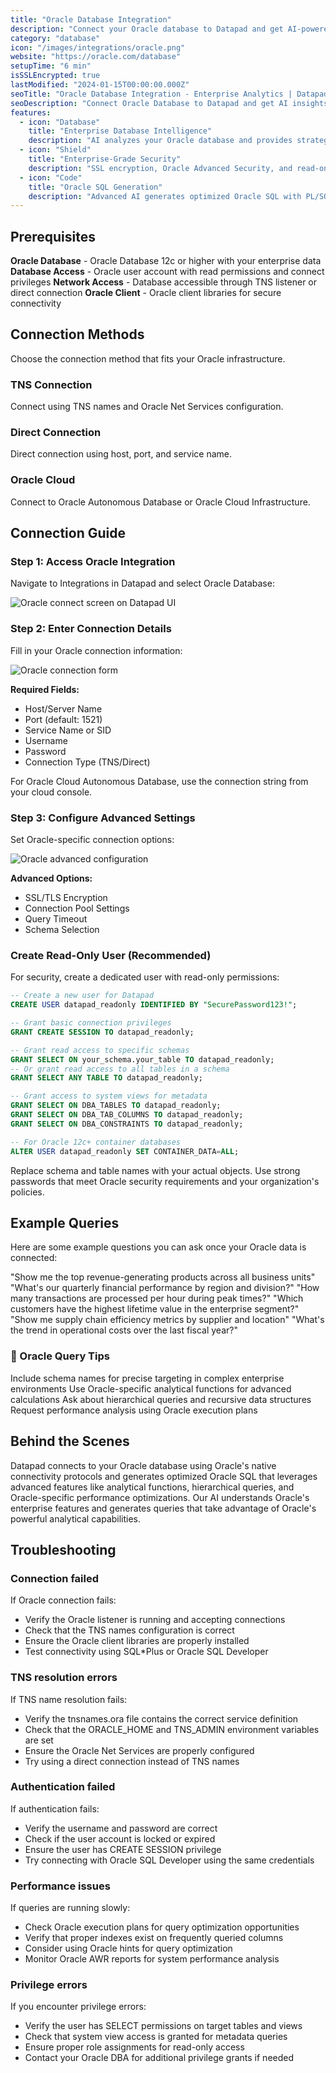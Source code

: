 ```yaml
---
title: "Oracle Database Integration"
description: "Connect your Oracle database to Datapad and get AI-powered insights that turn enterprise database data into strategic competitive advantage."
category: "database"
icon: "/images/integrations/oracle.png"
website: "https://oracle.com/database"
setupTime: "6 min"
isSSLEncrypted: true
lastModified: "2024-01-15T00:00:00.000Z"
seoTitle: "Oracle Database Integration - Enterprise Analytics | Datapad"
seoDescription: "Connect Oracle Database to Datapad and get AI insights from your enterprise database with natural language queries and advanced Oracle analytics."
features:
  - icon: "Database"
    title: "Enterprise Database Intelligence"
    description: "AI analyzes your Oracle database and provides strategic insights from complex enterprise data with advanced analytics capabilities."
  - icon: "Shield"
    title: "Enterprise-Grade Security"
    description: "SSL encryption, Oracle Advanced Security, and read-only access ensure maximum protection of your Oracle database."
  - icon: "Code"
    title: "Oracle SQL Generation"
    description: "Advanced AI generates optimized Oracle SQL with PL/SQL functions, analytical queries, and Oracle-specific features."
---
```


## Prerequisites

<FeatureItem>**Oracle Database** - Oracle Database 12c or higher with your enterprise data</FeatureItem>
<FeatureItem>**Database Access** - Oracle user account with read permissions and connect privileges</FeatureItem>
<FeatureItem>**Network Access** - Database accessible through TNS listener or direct connection</FeatureItem>
<FeatureItem>**Oracle Client** - Oracle client libraries for secure connectivity</FeatureItem>

## Connection Methods

Choose the connection method that fits your Oracle infrastructure.

### TNS Connection
Connect using TNS names and Oracle Net Services configuration.

### Direct Connection
Direct connection using host, port, and service name.

### Oracle Cloud
Connect to Oracle Autonomous Database or Oracle Cloud Infrastructure.

## Connection Guide

### Step 1: Access Oracle Integration

Navigate to Integrations in Datapad and select Oracle Database:

![Oracle connect screen on Datapad UI](/images/docs/oracle-connect.png)

### Step 2: Enter Connection Details

Fill in your Oracle connection information:

![Oracle connection form](/images/docs/oracle-form.png)

**Required Fields:**
- Host/Server Name
- Port (default: 1521)
- Service Name or SID
- Username
- Password
- Connection Type (TNS/Direct)

<InfoItem>For Oracle Cloud Autonomous Database, use the connection string from your cloud console.</InfoItem>

### Step 3: Configure Advanced Settings

Set Oracle-specific connection options:

![Oracle advanced configuration](/images/docs/oracle-advanced.png)

**Advanced Options:**
- SSL/TLS Encryption
- Connection Pool Settings
- Query Timeout
- Schema Selection

### Create Read-Only User (Recommended)

For security, create a dedicated user with read-only permissions:

```sql
-- Create a new user for Datapad
CREATE USER datapad_readonly IDENTIFIED BY "SecurePassword123!";

-- Grant basic connection privileges
GRANT CREATE SESSION TO datapad_readonly;

-- Grant read access to specific schemas
GRANT SELECT ON your_schema.your_table TO datapad_readonly;
-- Or grant read access to all tables in a schema
GRANT SELECT ANY TABLE TO datapad_readonly;

-- Grant access to system views for metadata
GRANT SELECT ON DBA_TABLES TO datapad_readonly;
GRANT SELECT ON DBA_TAB_COLUMNS TO datapad_readonly;
GRANT SELECT ON DBA_CONSTRAINTS TO datapad_readonly;

-- For Oracle 12c+ container databases
ALTER USER datapad_readonly SET CONTAINER_DATA=ALL;
```

<WarningItem>Replace schema and table names with your actual objects. Use strong passwords that meet Oracle security requirements and your organization's policies.</WarningItem>

## Example Queries

Here are some example questions you can ask once your Oracle data is connected:

<StepItem>"Show me the top revenue-generating products across all business units"</StepItem>
<StepItem>"What's our quarterly financial performance by region and division?"</StepItem>
<StepItem>"How many transactions are processed per hour during peak times?"</StepItem>
<StepItem>"Which customers have the highest lifetime value in the enterprise segment?"</StepItem>
<StepItem>"Show me supply chain efficiency metrics by supplier and location"</StepItem>
<StepItem>"What's the trend in operational costs over the last fiscal year?"</StepItem>

### 💬 Oracle Query Tips

<TipItem>Include schema names for precise targeting in complex enterprise environments</TipItem>
<TipItem>Use Oracle-specific analytical functions for advanced calculations</TipItem>
<TipItem>Ask about hierarchical queries and recursive data structures</TipItem>
<TipItem>Request performance analysis using Oracle execution plans</TipItem>

## Behind the Scenes

Datapad connects to your Oracle database using Oracle's native connectivity protocols and generates optimized Oracle SQL that leverages advanced features like analytical functions, hierarchical queries, and Oracle-specific performance optimizations. Our AI understands Oracle's enterprise features and generates queries that take advantage of Oracle's powerful analytical capabilities.

## Troubleshooting

### Connection failed
If Oracle connection fails:
- Verify the Oracle listener is running and accepting connections
- Check that the TNS names configuration is correct
- Ensure the Oracle client libraries are properly installed
- Test connectivity using SQL*Plus or Oracle SQL Developer

### TNS resolution errors
If TNS name resolution fails:
- Verify the tnsnames.ora file contains the correct service definition
- Check that the ORACLE_HOME and TNS_ADMIN environment variables are set
- Ensure the Oracle Net Services are properly configured
- Try using a direct connection instead of TNS names

### Authentication failed
If authentication fails:
- Verify the username and password are correct
- Check if the user account is locked or expired
- Ensure the user has CREATE SESSION privilege
- Try connecting with Oracle SQL Developer using the same credentials

### Performance issues
If queries are running slowly:
- Check Oracle execution plans for query optimization opportunities
- Verify that proper indexes exist on frequently queried columns
- Consider using Oracle hints for query optimization
- Monitor Oracle AWR reports for system performance analysis

### Privilege errors
If you encounter privilege errors:
- Verify the user has SELECT permissions on target tables and views
- Check that system view access is granted for metadata queries
- Ensure proper role assignments for read-only access
- Contact your Oracle DBA for additional privilege grants if needed
